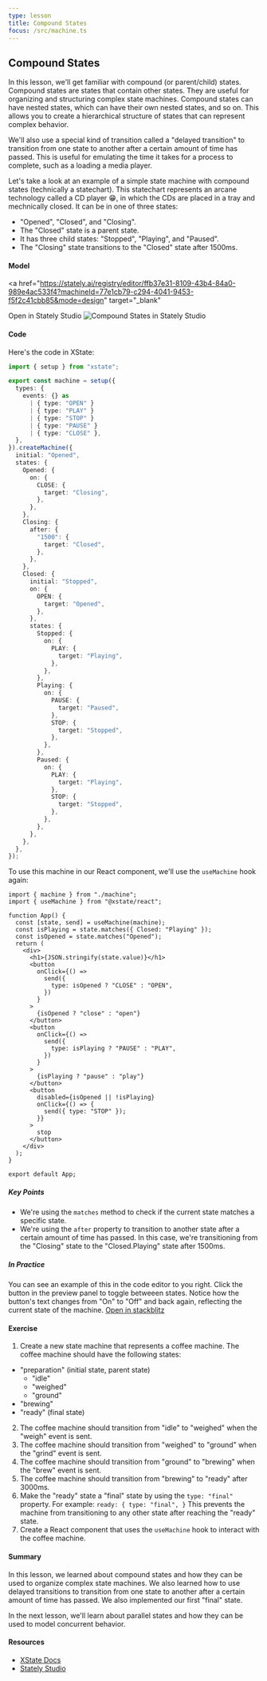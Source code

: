 ```yaml
---
type: lesson
title: Compound States
focus: /src/machine.ts
---
```


## Compound States

In this lesson, we'll get familiar with compound (or parent/child) states. Compound states are states that contain other states. They are useful for organizing and structuring complex state machines. Compound states can have nested states, which can have their own nested states, and so on. This allows you to create a hierarchical structure of states that can represent complex behavior.

We'll also use a special kind of transition called a "delayed transition" to transition from one state to another after a certain amount of time has passed. This is useful for emulating the time it takes for a process to complete, such as a loading a media player.

Let's take a look at an example of a simple state machine with compound states (technically a statechart). This statechart represents an arcane technology called a CD player 😁, in which the CDs are placed in a tray and mechnically closed. It can be in one of three states:

- "Opened", "Closed", and "Closing".
- The "Closed" state is a parent state.
- It has three child states: "Stopped", "Playing", and "Paused".
- The "Closing" state transitions to the "Closed" state after 1500ms.

#### Model

<a
  href="https://stately.ai/registry/editor/ffb37e31-8109-43b4-84a0-989e4ac533f4?machineId=77e1cb79-c294-4041-9453-f5f2c41cbb85&mode=design"
  target="_blank"
>
  Open in Stately Studio
</a>
<img src="/compound-machine.png" alt="Compound States in Stately Studio" />

#### Code

Here's the code in XState:

```ts
import { setup } from "xstate";

export const machine = setup({
  types: {
    events: {} as
      | { type: "OPEN" }
      | { type: "PLAY" }
      | { type: "STOP" }
      | { type: "PAUSE" }
      | { type: "CLOSE" },
  },
}).createMachine({
  initial: "Opened",
  states: {
    Opened: {
      on: {
        CLOSE: {
          target: "Closing",
        },
      },
    },
    Closing: {
      after: {
        "1500": {
          target: "Closed",
        },
      },
    },
    Closed: {
      initial: "Stopped",
      on: {
        OPEN: {
          target: "Opened",
        },
      },
      states: {
        Stopped: {
          on: {
            PLAY: {
              target: "Playing",
            },
          },
        },
        Playing: {
          on: {
            PAUSE: {
              target: "Paused",
            },
            STOP: {
              target: "Stopped",
            },
          },
        },
        Paused: {
          on: {
            PLAY: {
              target: "Playing",
            },
            STOP: {
              target: "Stopped",
            },
          },
        },
      },
    },
  },
});
```

To use this machine in our React component, we'll use the `useMachine` hook again:

```tsx
import { machine } from "./machine";
import { useMachine } from "@xstate/react";

function App() {
  const [state, send] = useMachine(machine);
  const isPlaying = state.matches({ Closed: "Playing" });
  const isOpened = state.matches("Opened");
  return (
    <div>
      <h1>{JSON.stringify(state.value)}</h1>
      <button
        onClick={() =>
          send({
            type: isOpened ? "CLOSE" : "OPEN",
          })
        }
      >
        {isOpened ? "close" : "open"}
      </button>
      <button
        onClick={() =>
          send({
            type: isPlaying ? "PAUSE" : "PLAY",
          })
        }
      >
        {isPlaying ? "pause" : "play"}
      </button>
      <button
        disabled={isOpened || !isPlaying}
        onClick={() => {
          send({ type: "STOP" });
        }}
      >
        stop
      </button>
    </div>
  );
}

export default App;
```

##### Key Points

- We're using the `matches` method to check if the current state matches a specific state.
- We're using the `after` property to transition to another state after a certain amount of time has passed. In this case, we're transitioning from the "Closing" state to the "Closed.Playing" state after 1500ms.

##### In Practice

You can see an example of this in the code editor to you right. Click the button in the preview panel to toggle betweeen states. Notice how the button's text changes from "On" to "Off" and back again, reflecting the current state of the machine. [Open in stackblitz](https://stackblitz.com/edit/vitejs-vite-bzhhga?file=src%2Fmachine.ts)

#### Exercise

1. Create a new state machine that represents a coffee machine. The coffee machine should have the following states:

- "preparation" (initial state, parent state)
  - "idle"
  - "weighed"
  - "ground"
- "brewing"
- "ready" (final state)

2. The coffee machine should transition from "idle" to "weighed" when the "weigh" event is sent.
3. The coffee machine should transition from "weighed" to "ground" when the "grind" event is sent.
4. The coffee machine should transition from "ground" to "brewing" when the "brew" event is sent.
5. The coffee machine should transition from "brewing" to "ready" after 3000ms.
6. Make the "ready" state a "final" state by using the `type: "final"` property. For example:
   `ready: {
  type: "final",
}`
   This prevents the machine from transitioning to any other state after reaching the "ready" state.
7. Create a React component that uses the `useMachine` hook to interact with the coffee machine.

#### Summary

In this lesson, we learned about compound states and how they can be used to organize complex state machines. We also learned how to use delayed transitions to transition from one state to another after a certain amount of time has passed. We also implemented our first "final" state.

In the next lesson, we'll learn about parallel states and how they can be used to model concurrent behavior.

#### Resources

- [XState Docs](https://stately.ai/docs/xstate)
- [Stately Studio](https://stately.ai/registry/editor/ffb37e31-8109-43b4-84a0-989e4ac533f4?machineId=77e1cb79-c294-4041-9453-f5f2c41cbb85&mode=design)
